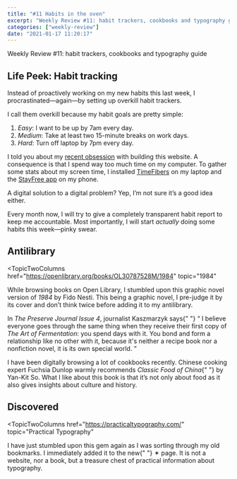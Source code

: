 ```yaml
---
title: "#11 Habits in the oven"
excerpt: "Weekly Review #11: habit trackers, cookbooks and typography guide"
categories: ["weekly-review"]
date: "2021-01-17 11:20:17"
---
```


<Flex>
  <Column double>
    <FeaturedArtistImage
      artistHref="https://dribbble.com/shots/3502465-Addiction-1-2-Scroll"
      imageSrc="https://cdn.dribbble.com/users/173116/screenshots/3502465/timotheebart-ig2017addict1.gif"
      imageAlt="Scroll by Timothée Bart"
      artistName="Timothée Bart"
    />
  </Column>
  <Column>
    <p>Weekly Review #11: habit trackers, cookbooks and typography guide</p>
  </Column>
</Flex>

## Life Peek: Habit tracking

Instead of proactively working on my new habits this last week, I procrastinated—again—by setting up overkill habit trackers.

I call them overkill because my habit goals are pretty simple:

1. _Easy_: I want to be up by 7am every day.
2. _Medium_: Take at least two 15-minute breaks on work days.
3. _Hard_: Turn off laptop by 7pm every day.

I told you about my [recent obsession](/blog/10-on-obsessions) with building this website. A consequence is that I spend way too much time on my computer. To gather some stats about my screen time, I installed [TimeFibers](https://timefibers.com/) on my laptop and the [StayFree app](https://stayfreeapps.com/) on my phone.

<Comment>
  A digital solution to a digital problem? Yep, I’m not sure it’s a good idea
  either.
</Comment>

Every month now, I will try to give a completely transparent habit report to keep me accountable. Most importantly, I will start _actually_ doing some habits this week—pinky swear.

## Antilibrary

<TopicTwoColumns
  href="https://openlibrary.org/books/OL30787528M/1984"
  topic="1984"
>
  <p>
    While browsing books on Open Library, I stumbled upon this graphic novel
    version of <cite>1984</cite> by Fido Nesti. This being a graphic novel, I
    pre-judge it by its cover and don’t think twice before adding it to my
    antilibrary.
  </p>
</TopicTwoColumns>
<TopicTwoColumns
  href="https://www.wildfermentation.com/the-art-of-fermentation/"
  topic="The Art of Fermentation"
>
  <p>
    In <cite>The Preserve Journal Issue 4</cite>, journalist Kaszmarzyk says{" "}
    <q>
      I believe everyone goes through the same thing when they receive their
      first copy of <cite>The Art of Fermentation</cite>: you spend days with
      it. You bond and form a relationship like no other with it, because it's
      neither a recipe book nor a nonfiction novel, it is its own special world.
    </q>
  </p>
</TopicTwoColumns>
<TopicTwoColumns
  href="https://fivebooks.com/best-books/fuchsia-dunlop-on-chinese-food/"
  topic="Classic Food of China"
>
  <p>
    I have been digitally browsing a lot of cookbooks recently. Chinese cooking
    expert Fuchsia Dunlop warmly recommends <cite>Classic Food of China</cite>{" "}
    by Yan-Kit So. What I like about this book is that it’s not only about food
    as it also gives insights about culture and history.
  </p>
</TopicTwoColumns>

## Discovered

<TopicTwoColumns
  href="https://practicaltypography.com/"
  topic="Practical Typography"
>
  <p>
    I have just stumbled upon this gem again as I was sorting through my old
    bookmarks. I immediately added it to the new{" "}
    <Link href="/favorites">✶ page</Link>. It is not a website, nor a book, but
    a treasure chest of practical information about typography.
  </p>
</TopicTwoColumns>

